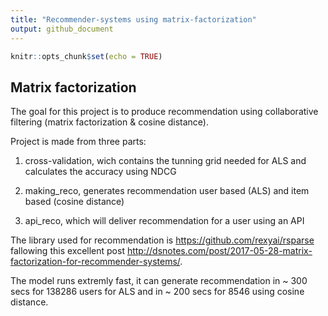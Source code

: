 ```yaml
---
title: "Recommender-systems using matrix-factorization"
output: github_document
---
```


```r
knitr::opts_chunk$set(echo = TRUE)
```

## Matrix factorization

The goal for this project is to produce recommendation using collaborative filtering (matrix factorization & cosine distance).

Project is made from three parts:

1. cross-validation, wich contains the tunning grid needed for ALS and calculates the accuracy using NDCG

2. making_reco, generates recommendation user based (ALS) and item based (cosine distance)

3. api_reco, which will deliver recommendation for a user using an API


The library used for recommendation is 
<https://github.com/rexyai/rsparse> fallowing this excellent post <http://dsnotes.com/post/2017-05-28-matrix-factorization-for-recommender-systems/>.

The model runs extremly fast, it can generate recommendation in ~ 300 secs for 138286 users for ALS and in ~ 200 secs for 8546 using cosine distance.

